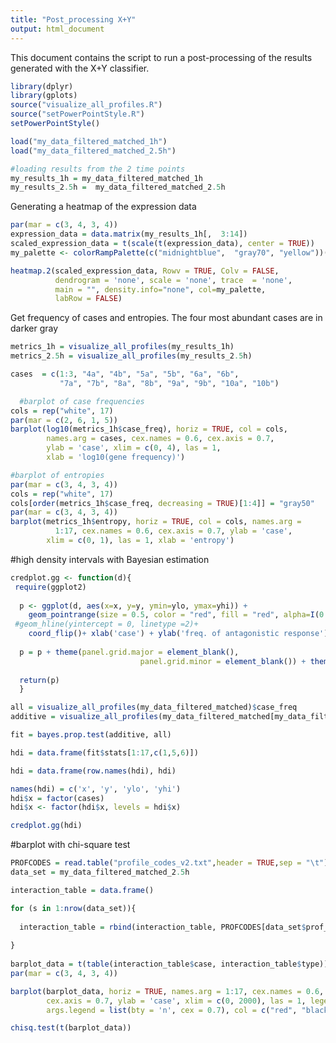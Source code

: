 ```yaml
---
title: "Post_processing X+Y"
output: html_document
---
```


This document contains the script to run a post-processing of the results
generated with the X+Y classifier.

```r
library(dplyr)
library(gplots)
source("visualize_all_profiles.R")
source("setPowerPointStyle.R")
setPowerPointStyle()

load("my_data_filtered_matched_1h")
load("my_data_filtered_matched_2.5h")

#loading results from the 2 time points
my_results_1h = my_data_filtered_matched_1h
my_results_2.5h =  my_data_filtered_matched_2.5h

```

Generating a heatmap of the expression data
```r
par(mar = c(3, 4, 3, 4))
expression_data = data.matrix(my_results_1h[,  3:14])
scaled_expression_data = t(scale(t(expression_data), center = TRUE))
my_palette <- colorRampPalette(c("midnightblue",  "gray70", "yellow"))(n = 100)

heatmap.2(scaled_expression_data, Rowv = TRUE, Colv = FALSE, 
          dendrogram = 'none', scale = 'none', trace  = 'none', 
          main = "", density.info="none", col=my_palette,
          labRow = FALSE)

```


Get frequency of cases and entropies.
The four most abundant cases are in darker gray
```r
metrics_1h = visualize_all_profiles(my_results_1h) 
metrics_2.5h = visualize_all_profiles(my_results_2.5h) 

cases  = c(1:3, "4a", "4b", "5a", "5b", "6a", "6b", 
           "7a", "7b", "8a", "8b", "9a", "9b", "10a", "10b")

  #barplot of case frequencies
cols = rep("white", 17)
par(mar = c(2, 6, 1, 5))
barplot(log10(metrics_1h$case_freq), horiz = TRUE, col = cols, 
        names.arg = cases, cex.names = 0.6, cex.axis = 0.7, 
        ylab = 'case', xlim = c(0, 4), las = 1, 
        xlab = 'log10(gene frequency)')

#barplot of entropies
par(mar = c(3, 4, 3, 4))
cols = rep("white", 17)
cols[order(metrics_1h$case_freq, decreasing = TRUE)[1:4]] = "gray50"
par(mar = c(3, 4, 3, 4))
barplot(metrics_1h$entropy, horiz = TRUE, col = cols, names.arg =
          1:17, cex.names = 0.6, cex.axis = 0.7, ylab = 'case', 
        xlim = c(0, 1), las = 1, xlab = 'entropy')

```


#high density intervals with Bayesian estimation
```r

credplot.gg <- function(d){
 require(ggplot2)
 
  p <- ggplot(d, aes(x=x, y=y, ymin=ylo, ymax=yhi)) + 
    geom_pointrange(size = 0.5, color = "red", fill = "red", alpha=I(0.7)) + 
 #geom_hline(yintercept = 0, linetype =2)+
    coord_flip()+ xlab('case') + ylab('freq. of antagonistic response') + ylim(0,1)
 
  p = p + theme(panel.grid.major = element_blank(),
                             panel.grid.minor = element_blank()) + theme_bw()
    
  return(p)
  }

all = visualize_all_profiles(my_data_filtered_matched)$case_freq
additive = visualize_all_profiles(my_data_filtered_matched[my_data_filtered_matched$type == 'N', ])$case_freq 

fit = bayes.prop.test(additive, all)

hdi = data.frame(fit$stats[1:17,c(1,5,6)])

hdi = data.frame(row.names(hdi), hdi)

names(hdi) = c('x', 'y', 'ylo', 'yhi')
hdi$x = factor(cases)
hdi$x <- factor(hdi$x, levels = hdi$x)

credplot.gg(hdi)
```

#barplot with chi-square test
```r
PROFCODES = read.table("profile_codes_v2.txt",header = TRUE,sep = "\t")
data_set = my_data_filtered_matched_2.5h

interaction_table = data.frame()

for (s in 1:nrow(data_set)){
  
  interaction_table = rbind(interaction_table, PROFCODES[data_set$prof_index[s], c("case", "type")])
    
}
  
barplot_data = t(table(interaction_table$case, interaction_table$type))
par(mar = c(3, 4, 3, 4))

barplot(barplot_data, horiz = TRUE, names.arg = 1:17, cex.names = 0.6,
        cex.axis = 0.7, ylab = 'case', xlim = c(0, 2000), las = 1, legend = c('additive', 'antagonistic', 'synergistic'),
        args.legend = list(bty = 'n', cex = 0.7), col = c("red", "black", "white"))

chisq.test(t(barplot_data))
```